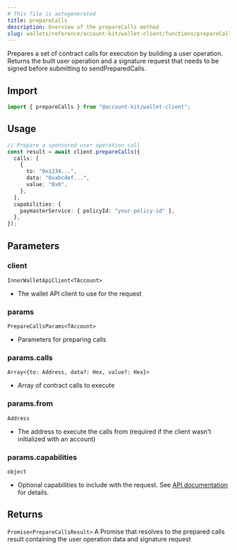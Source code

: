 ```yaml
---
# This file is autogenerated
title: prepareCalls
description: Overview of the prepareCalls method
slug: wallets/reference/account-kit/wallet-client/functions/prepareCalls
---
```


Prepares a set of contract calls for execution by building a user operation.
Returns the built user operation and a signature request that needs to be signed
before submitting to sendPreparedCalls.

## Import

```ts
import { prepareCalls } from "@account-kit/wallet-client";
```

## Usage

```ts
// Prepare a sponsored user operation call
const result = await client.prepareCalls({
  calls: [
    {
      to: "0x1234...",
      data: "0xabcdef...",
      value: "0x0",
    },
  ],
  capabilities: {
    paymasterService: { policyId: "your-policy-id" },
  },
});
```

## Parameters

### client

`InnerWalletApiClient<TAccount>`

- The wallet API client to use for the request

### params

`PrepareCallsParams<TAccount>`

- Parameters for preparing calls

### params.calls

`Array<{to: Address, data?: Hex, value?: Hex}>`

- Array of contract calls to execute

### params.from

`Address`

- The address to execute the calls from (required if the client wasn't initialized with an account)

### params.capabilities

`object`

- Optional capabilities to include with the request. See [API documentation](/wallets/api-reference/smart-wallets/wallet-api-endpoints/wallet-api-endpoints/wallet-prepare-calls#request.body.prepareCallsRequest.capabilities) for details.

## Returns

`Promise<PrepareCallsResult>`
A Promise that resolves to the prepared calls result containing
the user operation data and signature request
